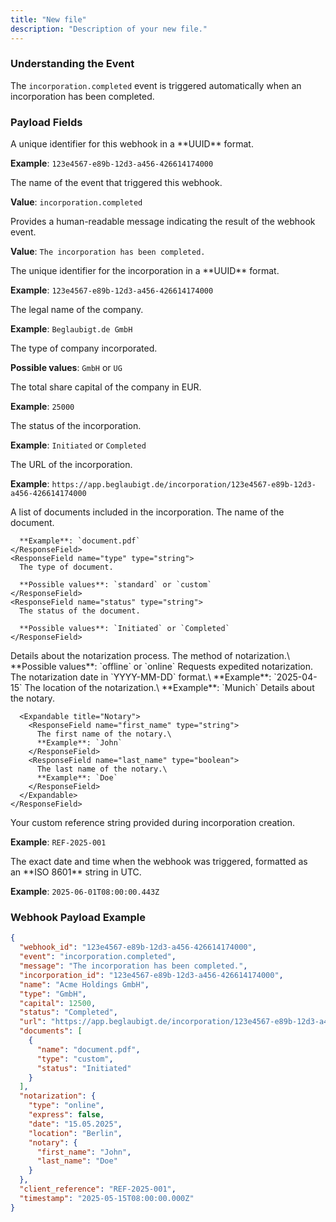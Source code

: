 ```yaml
---
title: "New file"
description: "Description of your new file."
---
```


### Understanding the Event

The `incorporation.completed` event is triggered automatically when an incorporation has been completed.

### Payload Fields

<ResponseField name="webhook_id" type="string">
  A unique identifier for this webhook in a **UUID** format.

  **Example**: `123e4567-e89b-12d3-a456-426614174000`
</ResponseField>

<ResponseField name="event" type="string">
  The name of the event that triggered this webhook.

  **Value**: `incorporation.completed`
</ResponseField>

<ResponseField name="message" type="string">
  Provides a human-readable message indicating the result of the webhook event.

  **Value**: `The incorporation has been completed.`
</ResponseField>

<ResponseField name="incorporation_id" type="string">
  The unique identifier for the incorporation in a **UUID** format.

  **Example**: `123e4567-e89b-12d3-a456-426614174000`
</ResponseField>

<ParamField name="name" type="string">
  The legal name of the company.

  **Example**: `Beglaubigt.de GmbH`
</ParamField>

<ParamField name="type" type="string">
  The type of company incorporated.

  **Possible values**: `GmbH` or `UG`
</ParamField>

<ParamField name="capital" type="number">
  The total share capital of the company in EUR.

  **Example**: `25000`
</ParamField>

<ResponseField name="status" type="string">
  The status of the incorporation.

  **Example**: `Initiated` or `Completed`
</ResponseField>

<ResponseField name="url" type="string">
  The URL of the incorporation.

  **Example**: `https://app.beglaubigt.de/incorporation/123e4567-e89b-12d3-a456-426614174000`
</ResponseField>

<ResponseField name="documents" type="array">
  A list of documents included in the incorporation.

  <Expandable title="Document">
    <ResponseField name="name" type="string">
      The name of the document.

      **Example**: `document.pdf`
    </ResponseField>
    <ResponseField name="type" type="string">
      The type of document.

      **Possible values**: `standard` or `custom`
    </ResponseField>
    <ResponseField name="status" type="string">
      The status of the document.

      **Possible values**: `Initiated` or `Completed`
    </ResponseField>
  </Expandable>
</ResponseField>

<ResponseField name="notarization" type="object">
  Details about the notarization process.

  <Expandable title="Notarization">
    <ResponseField name="type" type="string">
      The method of notarization.\
      **Possible values**: `offline` or `online`
    </ResponseField>
    <ResponseField name="express" type="boolean">
      Requests expedited notarization.
    </ResponseField>
    <ResponseField name="date" type="string">
      The notarization date in `YYYY-MM-DD` format.\
      **Example**: `2025-04-15`
    </ResponseField>
    <ResponseField name="location" type="string">
      The location of the notarization.\
      **Example**: `Munich`
    </ResponseField>
    <ResponseField name="notary" type="object">
      Details about the notary.

      <Expandable title="Notary">
        <ResponseField name="first_name" type="string">
          The first name of the notary.\
          **Example**: `John`
        </ResponseField>
        <ResponseField name="last_name" type="boolean">
          The last name of the notary.\
          **Example**: `Doe`
        </ResponseField>
      </Expandable>
    </ResponseField>
  </Expandable>
</ResponseField>

<ResponseField name="client_reference" type="string">
  Your custom reference string provided during incorporation creation.

  **Example**: `REF-2025-001`
</ResponseField>

<ResponseField name="timestamp" type="string">
  The exact date and time when the webhook was triggered, formatted as an **ISO 8601** string in UTC.

  **Example**: `2025-06-01T08:00:00.443Z`
</ResponseField>

### Webhook Payload Example

```json
{
  "webhook_id": "123e4567-e89b-12d3-a456-426614174000",
  "event": "incorporation.completed",
  "message": "The incorporation has been completed.",
  "incorporation_id": "123e4567-e89b-12d3-a456-426614174000",
  "name": "Acme Holdings GmbH",
  "type": "GmbH",
  "capital": 12500,
  "status": "Completed",
  "url": "https://app.beglaubigt.de/incorporation/123e4567-e89b-12d3-a456-426614174000",
  "documents": [
    {
      "name": "document.pdf",
      "type": "custom",
      "status": "Initiated"
    }
  ],
  "notarization": {
    "type": "online",
    "express": false,
    "date": "15.05.2025",
    "location": "Berlin",
    "notary": {
      "first_name": "John",
      "last_name": "Doe"
    }
  },
  "client_reference": "REF-2025-001",
  "timestamp": "2025-05-15T08:00:00.000Z"
}
```